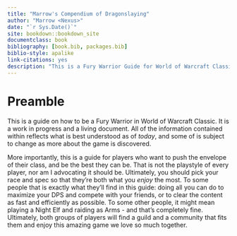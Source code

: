 ```yaml
--- 
title: "Marrow's Compendium of Dragonslaying"
author: "Marrow <Nexus>"
date: "`r Sys.Date()`"
site: bookdown::bookdown_site
documentclass: book
bibliography: [book.bib, packages.bib]
biblio-style: apalike
link-citations: yes
description: "This is a Fury Warrior Guide for World of Warcraft Classic."
---
```


# Preamble


This is a guide on how to be a Fury Warrior in World of Warcraft Classic. It is a work in progress and a living document. All of the information contained within reflects what is best understood as of *today*, and some of is subject to change as more about the game is discovered.

More importantly, this is a guide for players who want to push the envelope of their class, and be the best they can be. That is not the playstyle of every player, nor am I advocating it should be. Ultimately, you should pick your race and spec so that they're both what you *enjoy* the most. To some people that is exactly what they'll find in this guide: doing all you can do to maximize your DPS and compete with your friends, or to clear the content as fast and efficiently as possible. To some other people, it might mean playing a Night Elf and raiding as Arms - and that's completely fine. Ultimately, both groups of players will find a guild and a community that fits them and enjoy this amazing game we love so much together.
